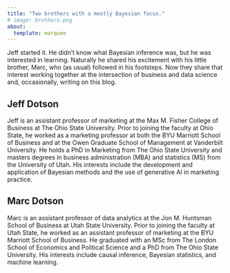 ```yaml
---
title: "Two brothers with a mostly Bayesian focus."
# image: brothers.png
about:
  template: marquee
---
```


Jeff started it. He didn't know what Bayesian inference was, but he was interested in learning. Naturally he shared his excitement with his little brother, Marc, who (as usual) followed in his footsteps. Now they share that interest working together at the intersection of business and data science and, occasionally, writing on this blog.

## Jeff Dotson

Jeff is an assistant professor of marketing at the Max M. Fisher College of Business at The Ohio State University. Prior to joining the faculty at Ohio State, he worked as a marketing professor at both the BYU Marriott School of Business and at the Owen Graduate School of Management at Vanderbilt University. He holds a PhD in Marketing from The Ohio State University and masters degrees in business administration (MBA) and statistics (MS) from the University of Utah. His interests include the development and application of Bayesian methods and the use of generative AI in marketing practice.

## Marc Dotson

Marc is an assistant professor of data analytics at the Jon M. Huntsman School of Business at Utah State University. Prior to joining the faculty at Utah State, he worked as an assistant professor of marketing at the BYU Marriott School of Business. He graduated with an MSc from The London School of Economics and Political Science and a PhD from The Ohio State University. His interests include causal inference, Bayesian statistics, and machine learning.

